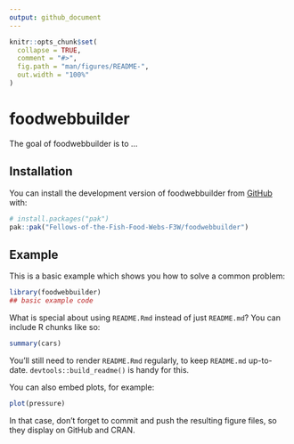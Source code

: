 ```yaml
---
output: github_document
---
```


<!-- README.md is generated from README.Rmd. Please edit that file -->

```r
knitr::opts_chunk$set(
  collapse = TRUE,
  comment = "#>",
  fig.path = "man/figures/README-",
  out.width = "100%"
)
```

# foodwebbuilder

<!-- badges: start -->
<!-- badges: end -->

The goal of foodwebbuilder is to ...

## Installation

You can install the development version of foodwebbuilder from [GitHub](https://github.com/) with:

``` r
# install.packages("pak")
pak::pak("Fellows-of-the-Fish-Food-Webs-F3W/foodwebbuilder")
```

## Example

This is a basic example which shows you how to solve a common problem:

```r
library(foodwebbuilder)
## basic example code
```

What is special about using `README.Rmd` instead of just `README.md`? You can include R chunks like so:

```r
summary(cars)
```

You'll still need to render `README.Rmd` regularly, to keep `README.md` up-to-date. `devtools::build_readme()` is handy for this.

You can also embed plots, for example:

```r
plot(pressure)
```

In that case, don't forget to commit and push the resulting figure files, so they display on GitHub and CRAN.
